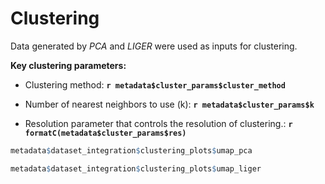 
# Clustering 

Data generated by *PCA* and *LIGER* were used as inputs for clustering.

**Key clustering parameters:**

- Clustering method: **`r metadata$cluster_params$cluster_method`**

- Number of nearest neighbors to use (k): **`r metadata$cluster_params$k`**

- Resolution parameter that controls the resolution of clustering.: **`r formatC(metadata$cluster_params$res)`**

<div class = "row">
<div class = "col-md-6">
<div class = "zoomfig">
```r
metadata$dataset_integration$clustering_plots$umap_pca
```
</div>
</div>
<div class = "col-md-6">
<div class = "zoomfig">
```r
metadata$dataset_integration$clustering_plots$umap_liger
```
</div>
</div>
</div>
